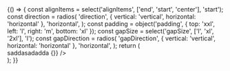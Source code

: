 

<Meta title='Компоненты/Ячейки/GenericWrapper' component={GenericWrapper} />

<Story name='GenericWrapper'>
    {() => {
        const alignItems = select('alignItems', ['end', 'start', 'center'], 'start');
        const direction = radios(
            'direction',
            { vertical: 'vertical', horizontal: 'horizontal' },
            'horizontal',
        );
        const padding = object('padding', { top: 'xxl', left: 'l', right: 'm', bottom: 'xl' });
        const gapSize = select('gapSize', ['l', 'xl', '2xl'], 'l');
        const gapDirection = radios(
            'gapDirection',
            { vertical: 'vertical', horizontal: 'horizontal' },
            'horizontal',
        );
        return (
            <div
                style={{
                    width: 1000,
                }}
            >
                <GenericWrapper alignItems={alignItems} direction={direction} padding={padding}>
                    <GenericWrapper.Slot grow>saddasadadda</GenericWrapper.Slot>
                    <Gap direction={gapDirection} size={gapSize} />
                    <GenericWrapper.Slot>
                        <CircularProgressBar value={25} size='xxl' />
                    </GenericWrapper.Slot>
                    <Gap direction='horizontal' size='7xl' />
                    <GenericWrapper.Slot grow>
                        <BankCard value={'20'} onChange={() => {}} />
                    </GenericWrapper.Slot>
                </GenericWrapper>
            </div>
        );
    }}
</Story>
